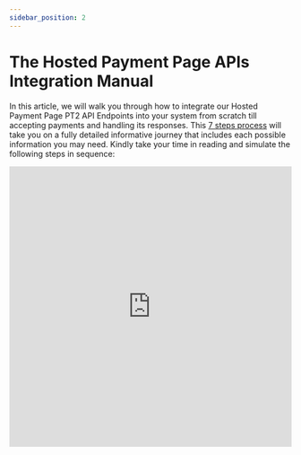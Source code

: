 ```yaml
---
sidebar_position: 2
---
```



# The Hosted Payment Page APIs Integration Manual

<!-- src/Reuesables/APIsIntro.mdx -->


<APIsIntro title="" content="" />

<!-- Hosted Intro -->
In this article, we will walk you through how to integrate our Hosted Payment Page PT2 API Endpoints into your system from scratch till accepting payments and handling its responses. This [7 steps process]({urls.7steps})  will take you on a fully detailed informative journey that includes each possible information you may need. Kindly take your time in reading and simulate the following steps in sequence:

<iframe width="100%" height="500" src="https://www.youtube.com/embed/08YhVXdMMkI?si=W6cGP8o2vn15WiDt" title="YouTube video player" frameborder="0" allow="accelerometer; autoplay; clipboard-write; encrypted-media; gyroscope; picture-in-picture; web-share" referrerpolicy="strict-origin-when-cross-origin" allowfullscreen></iframe>
<br /><br />
<DocCardList />

